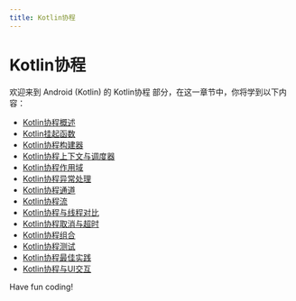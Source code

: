 ```yaml
---
title: Kotlin协程
---
```


# Kotlin协程

欢迎来到 Android (Kotlin) 的 Kotlin协程 部分，在这一章节中，你将学到以下内容：

- [Kotlin协程概述](./0-kotlin-coroutine-overview.mdx)
- [Kotlin挂起函数](./1-kotlin-suspend-function.mdx)
- [Kotlin协程构建器](./2-kotlin-coroutine-builder.mdx)
- [Kotlin协程上下文与调度器](./3-kotlin-coroutine-context-and-scheduler.mdx)
- [Kotlin协程作用域](./4-kotlin-syndication-scope.mdx)
- [Kotlin协程异常处理](./5-kotlin-coroutine-exception-handling.mdx)
- [Kotlin协程通道](./6-kotlin-coroutine-channel.mdx)
- [Kotlin协程流](./7-kotlin-coroutine-flow.mdx)
- [Kotlin协程与线程对比](./8-kotlin-coroutines-vs-threads.mdx)
- [Kotlin协程取消与超时](./9-kotlin-coroutine-cancellation-and-timeout.mdx)
- [Kotlin协程组合](./10-kotlin-coroutine-combinations.mdx)
- [Kotlin协程测试](./11-kotlin-coroutine-test.mdx)
- [Kotlin协程最佳实践](./12-kotlin-coroutine-best-practices.mdx)
- [Kotlin协程与UI交互](./13-kotlin-syndication-interacts-with-ui.mdx)

Have fun coding!